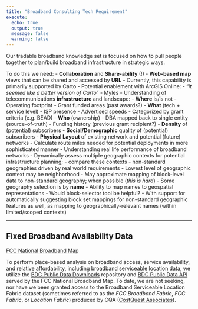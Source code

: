 ```yaml
---
title: "Broadband Consulting Tech Requirement"
execute:
  echo: true
  output: true
  message: false
  warning: false
---
```


Our tradable broadband knowledge set is focused on how to pull people together to plan/build broadband infrastructure in strategic ways.

To do this we need:
  - **Collaboration** and **Share-ability** (!)
      - **Web-based map** views that can be shared and accessed by **URL**
        - Currently, this capability is primarily supported by Carto
        - Potential enablement with ArcGIS Online:
          - “_it seemed like a better version of Carto_” - Myles
  - Understanding of telecommunications **infrastructure** and landscape:
      - **Where** is/is not
         - Operating footprint
         - Grant funded areas (past awards?)
      - **What** (tech + service level)
        - ISP presence
        - Advertised speeds
          - Categorized by grant criteria (e.g. BEAD)
      - **Who** (ownership)
        - DBA mapped back to single entity (source-of-truth)
        - Funding history (previous grant recipient?)
      - **Density** of (potential) subscribers
      - **Social/Demographic** quality of (potential) subscribers
      - **Physical Layout** of existing network and potential (future) networks
          - Calculate route miles needed for potential deployments in more sophisticated manner
  - Understanding real life performance of broadband networks
  - Dynamically assess multiple geographic contexts for potential infrastructure planning;
      - compare these contexts
      - non-standard geographies driven by real world requirements
  - Lowest level of geographic context may be neighborhood
  - May approximate mapping of block-level data to non-standard geography; when possible (_this is hard_)
  - Some geography selection is by **name**
      - Ability to map names to geospatial representations
  - Would block-selector tool be helpful?
      - With support for automatically suggesting block set mappings for non-standard geographic features as well, as mapping to geographically-relevant names (within limited/scoped contexts)

<hr />

## Fixed Broadband Availability Data
[FCC National Broadband Map](https://broadbandmap.fcc.gov/data-download/nationwide-data)

To perform place-based analysis on broadband access, service availability, and relative affordability, including broadband serviceable location data, we utilize the [BDC Public Data Downloads](https://broadbandmap.fcc.gov/data-download/nationwide-data) repository and [BDC Public Data API](https://us-fcc.box.com/v/bdc-public-data-api-spec) served by the FCC National Broadband Map. To date, we are not seeking, nor have we been granted access to the Broadband Serviceable Location Fabric dataset (sometimes referred to as the _FCC Broadband Fabric_, _FCC Fabric_, or _Location Fabric_) produced by CQA ([CostQuest Associates](https://www.costquest.com/)).

